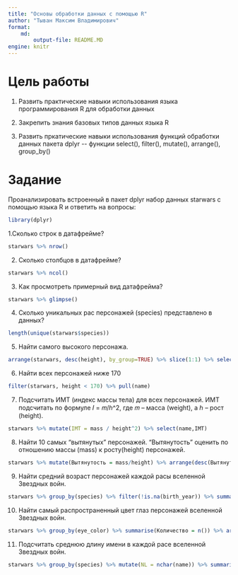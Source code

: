 ```yaml
---
title: "Основы обработки данных с помощью R"
author: "Тыван Максим Владимирович"
format:
    md: 
        output-file: README.MD
engine: knitr
---
```


# Цель работы

1. Развить практические навыки использования языка программирования R для обработки данных

2. Закрепить знания базовых типов данных языка R

3. Развить пркатические навыки использования функций обработки данных пакета dplyr \-- функции select(), filter(), mutate(), arrange(), group_by()

# Задание

Проанализировать встроенный в пакет dplyr набор данных starwars с помощью языка R и ответить на вопросы:

```r

library(dplyr)

```

1.Сколько строк в датафрейме?

```r

starwars %>% nrow()

```

2. Сколько столбцов в датафрейме?

```r

starwars %>% ncol()

```

3. Как просмотреть примерный вид датафрейма?

```r

starwars %>% glimpse()

```

4. Сколько уникальных рас персонажей (species) представлено в данных?

```r

length(unique(starwars$species))

```

5. Найти самого высокого персонажа.

```r

arrange(starwars, desc(height), by_group=TRUE) %>% slice(1:1) %>% select(name:height)

```

6. Найти всех персонажей ниже 170

```r

filter(starwars, height < 170) %>% pull(name)

```

7. Подсчитать ИМТ (индекс массы тела) для всех персонажей. ИМТ подсчитать по формуле 𝐼 = 𝑚/ℎ^2, где 𝑚 -- масса (weight), а ℎ -- рост (height).

```r

starwars %>% mutate(IMT = mass / height^2) %>% select(name,IMT)

```

8. Найти 10 самых "вытянутых" персонажей. "Вытянутость" оценить по отношению массы (mass) к росту(height) персонажей.

```r

starwars %>% mutate(Вытянутость = mass/height) %>% arrange(desc(Вытянутость), by_group=TRUE) %>% select(name,Вытянутость)

```

9. Найти средний возраст персонажей каждой расы вселенной Звездных войн.

```r

starwars %>% group_by(species) %>% filter(!is.na(birth_year)) %>% summarise(MidAge = mean(birth_year, na.rm = TRUE)) %>% select(species,MidAge) %>% arrange(desc(MidAge))

```

10. Найти самый распространенный цвет глаз персонажей вселенной Звездных войн.

```r

starwars %>% group_by(eye_color) %>% summarise(Количество = n()) %>% arrange(desc(Количество)) %>% slice(1:1)

```

11. Подсчитать среднюю длину имени в каждой расе вселенной Звездных войн.

```r

starwars %>% group_by(species) %>% mutate(NL = nchar(name)) %>% summarise(nameleng = mean(NL)) %>% select(species, nameleng) %>% arrange(desc(nameleng))

```
